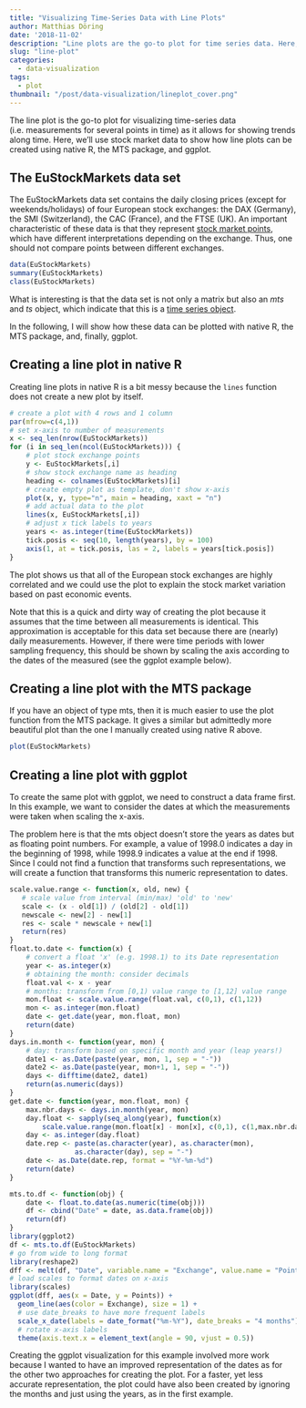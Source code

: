 ```yaml
---
title: "Visualizing Time-Series Data with Line Plots"
author: Matthias Döring
date: '2018-11-02'
description: "Line plots are the go-to plot for time series data. Here, we show several options (e.g. native R, MTS package, ggplot) for creating beautiful line plots in R."
slug: "line-plot"
categories:
  - data-visualization
tags:
  - plot
thumbnail: "/post/data-visualization/lineplot_cover.png"
---
```

The line plot is the go-to plot for visualizing time-series data (i.e. measurements for several points in time) as it allows for showing trends along time. Here, we'll use stock market data to show how line plots can be created using native R, the MTS package, and ggplot.
<!--more-->

## The EuStockMarkets data set

The EuStockMarkets data set contains the daily closing prices (except for weekends/holidays) of four European stock exchanges: the DAX (Germany), the SMI (Switzerland), the CAC (France), and the FTSE (UK). An important characteristic of these data is that they represent [stock market points](https://finance.zacks.com/stock-market-points-vs-percent-6029.html), which have different interpretations depending on the exchange. Thus, one should not compare points between different exchanges.

```r
data(EuStockMarkets)
summary(EuStockMarkets)
class(EuStockMarkets)
```

What is interesting is that the data set is not only a matrix but also an *mts* and *ts* object, which indicate that this is a [time series object](https://cran.r-project.org/web/packages/MTS/MTS.pdf). 

In the following, I will show how these data can be plotted with native R, the MTS package, and, finally, ggplot.

## Creating a line plot in native R

Creating line plots in native R is a bit messy because the ```lines``` function does not create a new plot by itself. 

```r
# create a plot with 4 rows and 1 column
par(mfrow=c(4,1)) 
# set x-axis to number of measurements
x <- seq_len(nrow(EuStockMarkets))
for (i in seq_len(ncol(EuStockMarkets))) {
    # plot stock exchange points
    y <- EuStockMarkets[,i]
    # show stock exchange name as heading
    heading <- colnames(EuStockMarkets)[i]
    # create empty plot as template, don't show x-axis
    plot(x, y, type="n", main = heading, xaxt = "n")
    # add actual data to the plot
    lines(x, EuStockMarkets[,i])
    # adjust x tick labels to years
    years <- as.integer(time(EuStockMarkets))
    tick.posis <- seq(10, length(years), by = 100)
    axis(1, at = tick.posis, las = 2, labels = years[tick.posis])
}
```

The plot shows us that all of the European stock exchanges are highly correlated and we could use the plot to explain the stock market variation based on past economic events.

Note that this is a quick and dirty way of creating the plot because it assumes that the time between all measurements is identical. This approximation is acceptable for this data set because there are (nearly) daily measurements. However, if there were time periods with lower sampling frequency, this should be shown by scaling the axis according to the dates of the measured (see the ggplot example below).

## Creating a line plot with the MTS package

If you have an object of type mts, then it is much easier to use the plot function from the MTS package. It gives a similar but admittedly more beautiful plot than the one I manually created using native R above.

```r
plot(EuStockMarkets)
```

## Creating a line plot with ggplot

To create the same plot with ggplot, we need to construct a data frame first. In this example, we want to consider the dates at which the measurements were taken when scaling the x-axis. 

The problem here is that the mts object doesn't store the years as dates but as floating point numbers. For example, a value of 1998.0 indicates a day in the beginning of 1998, while 1998.9 indicates a value at the end if 1998. Since I could not find a function that transforms such representations, we will create a function that transforms this numeric representation to dates.

```r
scale.value.range <- function(x, old, new) {
   # scale value from interval (min/max) 'old' to 'new'
   scale <- (x - old[1]) / (old[2] - old[1])
   newscale <- new[2] - new[1]
   res <- scale * newscale + new[1]
   return(res)
}
float.to.date <- function(x) {
    # convert a float 'x' (e.g. 1998.1) to its Date representation
    year <- as.integer(x)
    # obtaining the month: consider decimals
    float.val <- x - year
    # months: transform from [0,1) value range to [1,12] value range
    mon.float <- scale.value.range(float.val, c(0,1), c(1,12))
    mon <- as.integer(mon.float)
    date <- get.date(year, mon.float, mon)
    return(date)
}
days.in.month <- function(year, mon) {
    # day: transform based on specific month and year (leap years!)
    date1 <- as.Date(paste(year, mon, 1, sep = "-"))
    date2 <- as.Date(paste(year, mon+1, 1, sep = "-"))
    days <- difftime(date2, date1)
    return(as.numeric(days))
}
get.date <- function(year, mon.float, mon) {
    max.nbr.days <- days.in.month(year, mon)
    day.float <- sapply(seq_along(year), function(x) 
        scale.value.range(mon.float[x] - mon[x], c(0,1), c(1,max.nbr.days[x])))
    day <- as.integer(day.float)
    date.rep <- paste(as.character(year), as.character(mon), 
                as.character(day), sep = "-")
    date <- as.Date(date.rep, format = "%Y-%m-%d")
    return(date)
}

mts.to.df <- function(obj) {
    date <- float.to.date(as.numeric(time(obj)))
    df <- cbind("Date" = date, as.data.frame(obj))
    return(df)
}
library(ggplot2)
df <- mts.to.df(EuStockMarkets)
# go from wide to long format
library(reshape2)
dff <- melt(df, "Date", variable.name = "Exchange", value.name = "Points")
# load scales to format dates on x-axis
library(scales)
ggplot(dff, aes(x = Date, y = Points)) + 
  geom_line(aes(color = Exchange), size = 1) + 
  # use date_breaks to have more frequent labels
  scale_x_date(labels = date_format("%m-%Y"), date_breaks = "4 months") +
  # rotate x-axis labels
  theme(axis.text.x = element_text(angle = 90, vjust = 0.5))
```

Creating the ggplot visualization for this example involved more work because I wanted to have an improved representation of the dates as for the other two approaches for creating the plot. For a faster, yet less accurate representation, the plot could have also been created by ignoring the months and just using the years, as in the first example.
